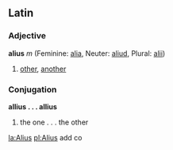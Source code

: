 ==Latin==
===Adjective===
'''alius''' ''m'' (Feminine: [[alia]], Neuter: [[aliud]], Plural: [[alii]])

#[[other]], [[another]]
===Conjugation===
'''allius . . . allius'''
#the one . . . the other

[[la:Alius]]
[[pl:Alius]]
add co